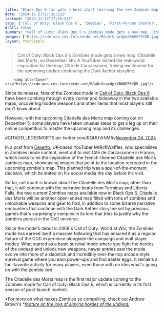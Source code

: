 ```yaml
---
title: "Black Ops 6 fan gets a head start learning the new Zombies map by visiting the real-life location that influenced it"
date: "2024-11-27T17:35:23Z"
lastmod: "2024-11-27T17:35:23Z"
tags: ['Call of Duty: Black Ops 6', 'Zombies', 'First-Person Shooter', 'FPS', 'Survival', 'Map', 'Citadelle des Morts', 'Update', 'YouTube', 'Gaming']
draft: false
summary: "Call of Duty: Black Ops 6's Zombies mode gets a new map, Citadelle des Morts, on December 5th.  A YouTuber visited the real-world inspiration for the map, Cité de Carcassonne, fueling excitement for the upcoming update continuing the Dark Aether storyline."
images: ["https://cdn.mos.cms.futurecdn.net/RGuDrUcqc8pkXB66EPSY8R.jpg"]
layout: PostSimple
---
```

> Call of Duty: Black Ops 6's Zombies mode gets a new map, Citadelle des Morts, on December 5th.  A YouTuber visited the real-world inspiration for the map, Cité de Carcassonne, fueling excitement for the upcoming update continuing the Dark Aether storyline.


        <img alt="Cover" src="https://cdn.mos.cms.futurecdn.net/RGuDrUcqc8pkXB66EPSY8R.jpg"/>
        
Since its release, fans of the Zombies mode in [Call of Duty: Black Ops 6](https://www.gamesradar.com/call-of-duty-black-ops-6/) have been combing through every corner and hideaway in the two available maps, uncovering hidden weapons and other items that most players still don't know about.

However, with the upcoming Citadelle des Morts map coming out on December 5, some players have taken unusual steps to get a leg up on their online competition to master the upcoming map and its challenges.

#CITADELLEDESMORTS pic.twitter.com/RQUUVtNM5v[November 24, 2024](https://twitter.com/MrRoflWaffles/status/1860736360086134994)

In a post from [Dexerto](https://www.dexerto.com/call-of-duty/cod-youtuber-visited-new-bo6-zombies-map-irl-2988930/), UK-based YouTuber MrRoflWaffles, who specializes in Zombies mode content, went out to visit Cité de Carcassonne in France, which looks to be the inspiration of the French-themed Citadelle des Morts zombies map, showcasing images that point to the location recreated in the upcoming zombie's map. This planned trip was a spur-of-the-moment decision, which he stated on his social media the day before his visit. 

So far, not much is known about the Citadelle des Morts map; other than that, it will continue with the narrative beats from Terminus and Liberty Falls, the two current Zombies maps available now in Black Ops 6. Citadelle des Morts will be another open-ended map filled with tons of zombies and unlockable weapons and gear to find, in addition to some bizarre narrative encounters that continue with the Dark Aether storyline set by previous games that's surprisingly complex in its lore that tries to justify why the zombies persist in the CoD universe.

Since the mode's debut in 2008's Call of Duty: World at War, the Zombies mode has earned itself a massive following that has ensured it as a regular fixture of the COD experience alongside the campaign and multiplayer modes. What started as a basic survival mode where you fight the hordes of the undead and unlock new weapons, newer entries saw the mode evolve into more of a slapstick and incredibly over-the-top arcade-style survival game where you earn power-ups and find easter eggs. It remains a fan-favorite activity for many players, even those with no idea what's going on with the zombie lore.

The Citadelle des Morts map is the first major update coming to the Zombies mode for Call of Duty: Black Ops 6, which is currently in its first season of post-launch content.

*For more on what makes Zombies so compelling, check out Andrew Brown's *[<em>feature on the joys of slaying hordes of the undead.</em>](https://www.gamesradar.com/games/call-of-duty/black-ops-6-zombies-makes-me-feel-like-im-in-2010-again-in-the-best-way-possible/)
        